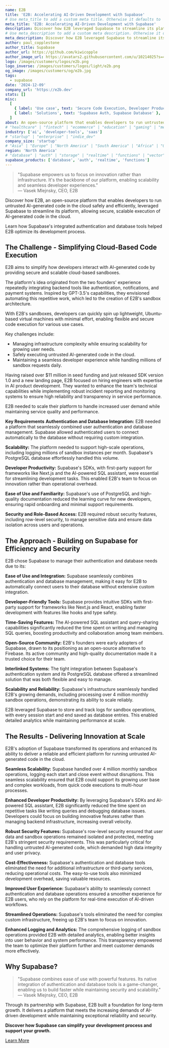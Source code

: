 ```yaml
---
name: E2B
title: 'E2B: Accelerating AI-Driven Development with Supabase'
# Use meta_title to add a custom meta title. Otherwise it defaults to '{name} | Supabase Customer Stories':
meta_title: 'E2B: Accelerating AI-Driven Development with Supabase'
description: Discover how E2B leveraged Supabase to streamline its platform, allowing secure, scalable execution of AI-generated code in the cloud.
# Use meta_description to add a custom meta description. Otherwise it defaults to {description}:
meta_description: Discover how E2B leveraged Supabase to streamline its platform, allowing secure, scalable execution of AI-generated code in the cloud.
author: paul_copplestone
author_title: Supabase
author_url: https://github.com/kiwicopple
author_image_url: https://avatars2.githubusercontent.com/u/10214025?s=400&u=c6775be2ae667e2acae3ccd347fed62bb3f5b3e7&v=4
logo: /images/customers/logos/e2b.png
logo_inverse: /images/customers/logos/light/e2b.png
og_image: /images/customers/og/e2b.jpg
tags:
  - supabase
date: '2024-12-09'
company_url: 'https://e2b.dev'
stats: []
misc:
  [
    { label: 'Use case', text: 'Secure Code Execution, Developer Productivity, Scalability' },
    { label: 'Solutions', text: 'Supabase Auth, Supabase Database' },
  ]
about: An open-source platform that enables developers to run untrusted AI-generated code in the cloud safely and efficiently.
# "healthcare" | "fintech" | "ecommerce" | "education" | "gaming" | "media" | "real-estate" | "saas" | "social" | "analytics" | "ai" | "developer-tools"
industry: ['ai', 'developer-tools', 'saas']
# "startup" | "enterprise" | "indie_dev"
company_size: 'startup'
# "Asia" | "Europe" | "North America" | "South America" | "Africa" | "Oceania"
region: 'North America'
# "database" | "auth" | "storage" | "realtime" | "functions" | "vector"
supabase_products: ['database', 'auth', 'realtime', 'functions']
---
```


> "Supabase empowers us to focus on innovation rather than infrastructure. It's the backbone of our platform, enabling scalability and seamless developer experiences."  
> — Vasek Mlejnsky, CEO, E2B

Discover how E2B, an open-source platform that enables developers to run untrusted AI-generated code in the cloud safely and efficiently, leveraged Supabase to streamline its platform, allowing secure, scalable execution of AI-generated code in the cloud.

Learn how Supabase's integrated authentication and database tools helped E2B optimize its development process.

## The Challenge - Simplifying Cloud-Based Code Execution

E2B aims to simplify how developers interact with AI-generated code by providing secure and scalable cloud-based sandboxes.

The platform's idea originated from the two founders' experience repeatedly integrating backend tools like authentication, notifications, and payment systems. Inspired by GPT-3.5's capabilities, they envisioned automating this repetitive work, which led to the creation of E2B's sandbox architecture.

With E2B's sandboxes, developers can quickly spin up lightweight, Ubuntu-based virtual machines with minimal effort, enabling flexible and secure code execution for various use cases.

Key challenges include:

- Managing infrastructure complexity while ensuring scalability for growing user needs.
- Safely executing untrusted AI-generated code in the cloud.
- Maintaining a seamless developer experience while handling millions of sandbox requests daily.

Having raised over $11 million in seed funding and just released SDK version 1.0 and a new landing page, E2B focused on hiring engineers with expertise in AI product development. They wanted to enhance the team's technical capabilities while implementing robust incident reporting and monitoring systems to ensure high reliability and transparency in service performance.

E2B needed to scale their platform to handle increased user demand while maintaining service quality and performance.

**Key Requirements**
**Authentication and Database Integration:** E2B needed a platform that seamlessly combined user authentication and database management. Supabase allowed authenticated users to connect automatically to the database without requiring custom integration.

**Scalability:** The platform needed to support high-scale operations, including logging millions of sandbox instances per month. Supabase's PostgreSQL database effortlessly handled this volume.

**Developer Productivity:** Supabase's SDKs, with first-party support for frameworks like Next.js and the AI-powered SQL assistant, were essential for streamlining development tasks. This enabled E2B's team to focus on innovation rather than operational overhead.

**Ease of Use and Familiarity:** Supabase's use of PostgreSQL and high-quality documentation reduced the learning curve for new developers, ensuring rapid onboarding and minimal support requirements.

**Security and Role-Based Access:** E2B required robust security features, including row-level security, to manage sensitive data and ensure data isolation across users and operations.

## The Approach - Building on Supabase for Efficiency and Security

E2B chose Supabase to manage their authentication and database needs due to its:

**Ease of Use and Integration:** Supabase seamlessly combines authentication and database management, making it easy for E2B to automatically connect users to their database without extensive custom integration.

**Developer-Friendly Tools:** Supabase provides intuitive SDKs with first-party support for frameworks like Next.js and React, enabling faster development with features like hooks and type safety.

**Time-Saving Features:** The AI-powered SQL assistant and query-sharing capabilities significantly reduced the time spent on writing and managing SQL queries, boosting productivity and collaboration among team members.

**Open-Source Community:** E2B's founders were early adopters of Supabase, drawn to its positioning as an open-source alternative to Firebase. Its active community and high-quality documentation made it a trusted choice for their team.

**Interlinked Systems:** The tight integration between Supabase's authentication system and its PostgreSQL database offered a streamlined solution that was both flexible and easy to manage.

**Scalability and Reliability:** Supabase's infrastructure seamlessly handled E2B's growing demands, including processing over 4 million monthly sandbox operations, demonstrating its ability to scale reliably.

E2B leveraged Supabase to store and track logs for sandbox operations, with every session start and end saved as database entries. This enabled detailed analytics while maintaining performance at scale.

## The Results - Delivering Innovation at Scale

E2B's adoption of Supabase transformed its operations and enhanced its ability to deliver a reliable and efficient platform for running untrusted AI-generated code in the cloud.

**Seamless Scalability:** Supabase handled over 4 million monthly sandbox operations, logging each start and close event without disruptions. This seamless scalability ensured that E2B could support its growing user base and complex workloads, from quick code executions to multi-hour processes.

**Enhanced Developer Productivity:** By leveraging Supabase's SDKs and AI-powered SQL assistant, E2B significantly reduced the time spent on repetitive tasks like writing queries and debugging database issues. Developers could focus on building innovative features rather than managing backend infrastructure, increasing overall velocity.

**Robust Security Features:** Supabase's row-level security ensured that user data and sandbox operations remained isolated and protected, meeting E2B's stringent security requirements. This was particularly critical for handling untrusted AI-generated code, which demanded high data integrity and user privacy.

**Cost-Effectiveness:** Supabase's authentication and database tools eliminated the need for additional infrastructure or third-party services, reducing operational costs. The easy-to-use tools also minimized development overhead, saving valuable resources.

**Improved User Experience:** Supabase's ability to seamlessly connect authentication and database operations ensured a smoother experience for E2B users, who rely on the platform for real-time execution of AI-driven workflows.

**Streamlined Operations:** Supabase's tools eliminated the need for complex custom infrastructure, freeing up E2B's team to focus on innovation.

**Enhanced Logging and Analytics:** The comprehensive logging of sandbox operations provided E2B with detailed analytics, enabling better insights into user behavior and system performance. This transparency empowered the team to optimize their platform further and meet customer demands more effectively.

## Why Supabase?

> "Supabase combines ease of use with powerful features. Its native integration of authentication and database tools is a game-changer, enabling us to build faster while maintaining security and scalability."  
> — Vasek Mlejnsky, CEO, E2B

Through its partnership with Supabase, E2B built a foundation for long-term growth. It delivers a platform that meets the increasing demands of AI-driven development while maintaining exceptional reliability and security.

**Discover how Supabase can simplify your development process and support your growth.**

[Learn More](https://forms.supabase.com/enterprise)
